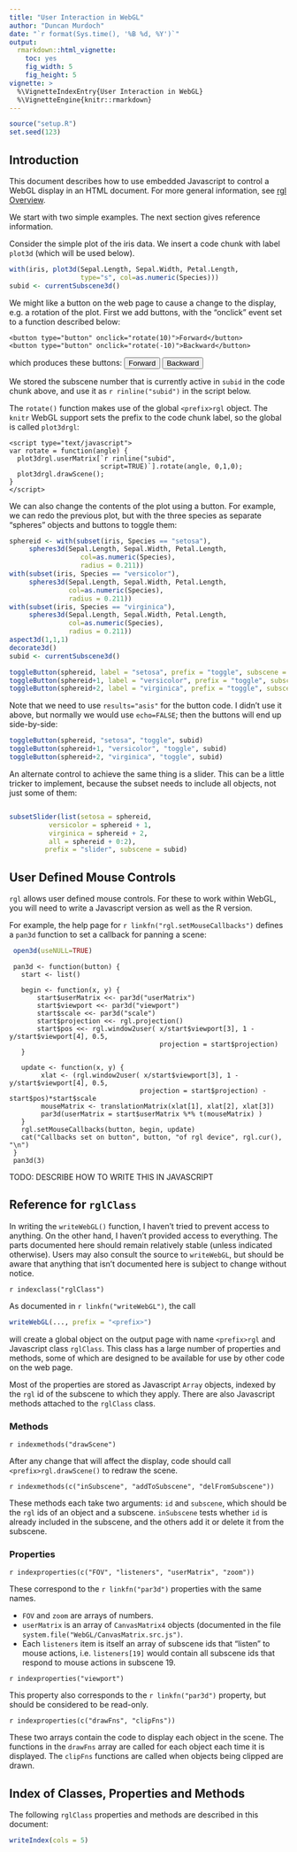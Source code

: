 ```yaml
---
title: "User Interaction in WebGL"
author: "Duncan Murdoch"
date: "`r format(Sys.time(), '%B %d, %Y')`"
output:
  rmarkdown::html_vignette:
    toc: yes
    fig_width: 5
    fig_height: 5
vignette: >
  %\VignetteIndexEntry{User Interaction in WebGL} 
  %\VignetteEngine{knitr::rmarkdown}
---
```



```r
source("setup.R")
set.seed(123)
```

## Introduction

This document describes how to use embedded Javascript to 
control a WebGL display in an HTML document.  For more 
general information, see [rgl Overview](rgl.html).

We start with two simple examples.  The next section gives 
reference information.

Consider the simple plot of the iris data.  We
insert a code chunk with label `plot3d` (which will be used below).
```r
with(iris, plot3d(Sepal.Length, Sepal.Width, Petal.Length, 
                  type="s", col=as.numeric(Species)))
subid <- currentSubscene3d()
```

We might like a button on the web page to cause a change to the
display, e.g. a rotation of the plot.  First we add buttons, with
the "onclick" event set to a function described below:

    <button type="button" onclick="rotate(10)">Forward</button>
    <button type="button" onclick="rotate(-10)">Backward</button>

which produces these buttons: 
<button type="button" onclick="rotate(10)">Forward</button>
<button type="button" onclick="rotate(-10)">Backward</button>

We stored the subscene number that is currently active in
`subid` in the code chunk above, and use it as `r rinline("subid")`
in the script below.

The `rotate()` function makes use of the global `<prefix>rgl`
object.  The `knitr` WebGL support sets the prefix to the 
code chunk label, so the global is called `plot3drgl`:

    <script type="text/javascript">
    var rotate = function(angle) {
      plot3drgl.userMatrix[`r rinline("subid",
                           script=TRUE)`].rotate(angle, 0,1,0);
      plot3drgl.drawScene();
    }
    </script>
    
<script type="text/javascript">
var rotate = function(angle) {
  plot3drgl.userMatrix[`r subid`].rotate(angle, 0,1,0);
  plot3drgl.drawScene();
}
</script>

We can also change the contents of the plot using a button.
For example, we can redo the previous plot, but with the
three species as separate "spheres" objects and buttons to
toggle them:
```r
sphereid <- with(subset(iris, Species == "setosa"), 
     spheres3d(Sepal.Length, Sepal.Width, Petal.Length, 
                  col=as.numeric(Species),
                  radius = 0.211))
with(subset(iris, Species == "versicolor"), 
     spheres3d(Sepal.Length, Sepal.Width, Petal.Length, 
               col=as.numeric(Species),
     	       radius = 0.211))
with(subset(iris, Species == "virginica"), 
     spheres3d(Sepal.Length, Sepal.Width, Petal.Length, 
               col=as.numeric(Species),
     	       radius = 0.211))
aspect3d(1,1,1)
decorate3d()
subid <- currentSubscene3d()
```

```r
toggleButton(sphereid, label = "setosa", prefix = "toggle", subscene = subid)
toggleButton(sphereid+1, label = "versicolor", prefix = "toggle", subscene = subid)
toggleButton(sphereid+2, label = "virginica", prefix = "toggle", subscene = subid)
```

Note that we need to use `results="asis"` for the button code.  I didn't
use it above, but normally we would use `echo=FALSE`; then the buttons 
will end up side-by-side:

```r
toggleButton(sphereid, "setosa", "toggle", subid)
toggleButton(sphereid+1, "versicolor", "toggle", subid)
toggleButton(sphereid+2, "virginica", "toggle", subid)
```

An alternate control to achieve the same thing is a slider. This can be
a little tricker to implement, because the subset needs to include
all objects, not just some of them:

```r
```
```r
subsetSlider(list(setosa = sphereid, 
		  versicolor = sphereid + 1, 
		  virginica = sphereid + 2, 
		  all = sphereid + 0:2),
	     prefix = "slider", subscene = subid)
```

## User Defined Mouse Controls

`rgl` allows user defined mouse controls.  For these to work
within WebGL, you will need to write a Javascript version as
well as the R version.

For example, the help page for `r linkfn("rgl.setMouseCallbacks")` defines
a `pan3d` function to set a callback for panning a scene:
```r
 open3d(useNULL=TRUE)
```

```
 pan3d <- function(button) {
   start <- list()
   
   begin <- function(x, y) {
       start$userMatrix <<- par3d("userMatrix")
       start$viewport <<- par3d("viewport")
       start$scale <<- par3d("scale")
       start$projection <<- rgl.projection()
       start$pos <<- rgl.window2user( x/start$viewport[3], 1 - y/start$viewport[4], 0.5, 
                                      projection = start$projection)
   }
   
   update <- function(x, y) {
        xlat <- (rgl.window2user( x/start$viewport[3], 1 - y/start$viewport[4], 0.5,
                                 projection = start$projection) - start$pos)*start$scale
        mouseMatrix <- translationMatrix(xlat[1], xlat[2], xlat[3])
        par3d(userMatrix = start$userMatrix %*% t(mouseMatrix) )
   }
   rgl.setMouseCallbacks(button, begin, update)
   cat("Callbacks set on button", button, "of rgl device", rgl.cur(), "\n")
 }
 pan3d(3)
```
<script type="text/javascript">
var start = new Object();
var begin = function(x,y) {
  
}
</script>
TODO:  DESCRIBE HOW TO WRITE THIS IN JAVASCRIPT

## Reference for `rglClass`

In writing the `writeWebGL()` function, I haven't tried to prevent access to 
anything.  On the other hand, I haven't provided access to
everything.  The parts documented here should remain relatively stable
(unless indicated otherwise).  Users may also consult the source
to `writeWebGL`, but should be aware that anything that isn't documented
here is subject to change without notice.  

`r indexclass("rglClass")`

As documented in `r linkfn("writeWebGL")`, the call
```r
writeWebGL(..., prefix = "<prefix>")
```
will create a global object on the output page with name 
`<prefix>rgl` and Javascript class `rglClass`. 
This class has a large number of properties and methods, some of which are designed
to be available for use by other code on the web page. 

Most of the properties are stored as Javascript `Array` objects, indexed
by the `rgl` id of the subscene to which they apply.  There 
are also Javascript methods attached to the `rglClass` class.

### Methods

`r indexmethods("drawScene")`

After any change that will affect the display, code should
call `<prefix>rgl.drawScene()` to redraw the scene.

`r indexmethods(c("inSubscene", "addToSubscene", "delFromSubscene"))`

These methods each take two arguments:  `id` and `subscene`,
which should be the `rgl` ids of an object and a subscene.
`inSubscene` tests whether `id` is already included in the 
subscene, and the others 
add it or delete it from the subscene.

### Properties

`r indexproperties(c("FOV", "listeners", "userMatrix", "zoom"))`

These correspond to the 
`r linkfn("par3d")` properties with the same names.  

- `FOV` and `zoom` are arrays of numbers. 
- `userMatrix` is an array
of `CanvasMatrix4` objects (documented in the file 
`system.file("WebGL/CanvasMatrix.src.js")`.
- Each `listeners` item is itself an array of subscene ids that "listen"
to mouse actions, i.e. `listeners[19]` would contain all
subscene ids that respond to mouse actions in subscene 19.

`r indexproperties("viewport")`

This property also corresponds to the
`r linkfn("par3d")` property, but should be considered to be 
read-only.

`r indexproperties(c("drawFns", "clipFns"))`

These two arrays contain the code to display 
each object in the scene.  The functions in the
`drawFns` array are called for each object
each time it is displayed.  The `clipFns` functions
are called when objects being clipped are drawn.

## Index of Classes, Properties and Methods

The following `rglClass` properties and methods are described in this document:<br>

```r
writeIndex(cols = 5)
```


